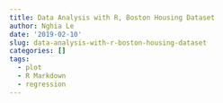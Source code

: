 ```yaml
---
title: Data Analysis with R, Boston Housing Dataset
author: Nghia Le
date: '2019-02-10'
slug: data-analysis-with-r-boston-housing-dataset
categories: []
tags:
  - plot
  - R Markdown
  - regression
---
```

